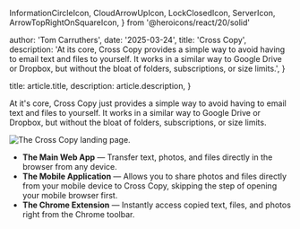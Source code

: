 
  InformationCircleIcon,
  CloudArrowUpIcon,
  LockClosedIcon,
  ServerIcon,
  ArrowTopRightOnSquareIcon,
} from '@heroicons/react/20/solid'

  author: 'Tom Carruthers',
  date: '2025-03-24',
  title: 'Cross Copy',
  description:
    'At its core, Cross Copy provides a simple way to avoid having to email text and files to yourself. It works in a similar way to Google Drive or Dropbox, but without the bloat of folders, subscriptions, or size limits.',
}

  title: article.title,
  description: article.description,
}


At it's core, Cross Copy just provides a simple way to avoid having
to email text and files to yourself. It works in a similar way to
Google Drive or Dropbox, but without the bloat of folders,
subscriptions, or size limits.

<Image src={hero} alt="The Cross Copy landing page." />

<ul className="mt-8 space-y-6 text-gray-300">
  <li className="flex gap-3 items-center">
    <CloudArrowUpIcon className="mt-1 h-5 w-5 text-indigo-600" aria-hidden="true" />
    <span>
      <strong className="font-semibold ">The Main Web App</strong> — Transfer text, photos, and files directly in the browser from any device.
    </span>
  </li>
  <li className="flex gap-3">
    <LockClosedIcon className="mt-1 h-5 w-5 text-indigo-600" aria-hidden="true" />
    <span>
      <strong className="font-semibold ">The Mobile Application</strong> — Allows you to share photos and files directly from your mobile device to Cross Copy, skipping the step of opening your mobile browser first.
    </span>
  </li>
  <li className="flex gap-3">
    <ServerIcon className="mt-1 h-5 w-5 text-indigo-600" aria-hidden="true" />
    <span>
      <strong className="font-semibold ">The Chrome Extension</strong> — Instantly access copied text, files, and photos right from the Chrome toolbar.
    </span>
  </li>
</ul>